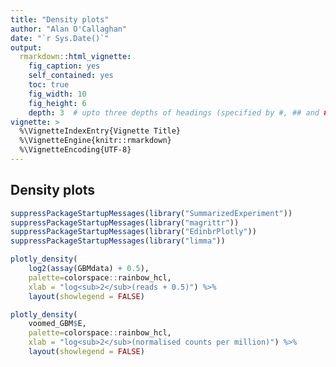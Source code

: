 ```yaml
---
title: "Density plots"
author: "Alan O'Callaghan"
date: "`r Sys.Date()`"
output:
  rmarkdown::html_vignette:
    fig_caption: yes
    self_contained: yes
    toc: true
    fig_width: 10
    fig_height: 6
    depth: 3  # upto three depths of headings (specified by #, ## and ###)  
vignette: >
  %\VignetteIndexEntry{Vignette Title}
  %\VignetteEngine{knitr::rmarkdown}
  %\VignetteEncoding{UTF-8}
---
```


## Density plots

```r
suppressPackageStartupMessages(library("SummarizedExperiment"))
suppressPackageStartupMessages(library("magrittr"))
suppressPackageStartupMessages(library("EdinbrPlotly"))
suppressPackageStartupMessages(library("limma"))
```
```r

plotly_density(
    log2(assay(GBMdata) + 0.5), 
    palette=colorspace::rainbow_hcl,
    xlab = "log<sub>2</sub>(reads + 0.5)") %>% 
    layout(showlegend = FALSE)

```
```r
plotly_density(
    voomed_GBM$E, 
    palette=colorspace::rainbow_hcl,
    xlab = "log<sub>2</sub>(normalised counts per million)") %>%
    layout(showlegend = FALSE)


```
